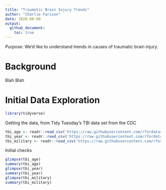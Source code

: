 ```yaml
---
title: "Traumatic Brain Injury Trends"
author: "Charlie Farison"
date: 2020-08-08
output:
  github_document:
    toc: true
---
```


*Purpose*: We'd like to understand trends in causes of traumatic brain injury.

# Background
<!-- -------------------------------------------------- -->

Blah Blah

# Initial Data Exploration
<!-- -------------------------------------------------- -->

```r
library(tidyverse)
```

Getting the data, from Tidy Tuesday's TBI data set from the CDC
```r
tbi_age <- readr::read_csv('https://raw.githubusercontent.com/rfordatascience/tidytuesday/master/data/2020/2020-03-24/tbi_age.csv')
tbi_year <- readr::read_csv('https://raw.githubusercontent.com/rfordatascience/tidytuesday/master/data/2020/2020-03-24/tbi_year.csv')
tbi_military <- readr::read_csv('https://raw.githubusercontent.com/rfordatascience/tidytuesday/master/data/2020/2020-03-24/tbi_military.csv')
```

Initial checks

```r
glimpse(tbi_age)
summary(tbi_age)
glimpse(tbi_year)
summary(tbi_year)
glimpse(tbi_military)
summary(tbi_military)
```


